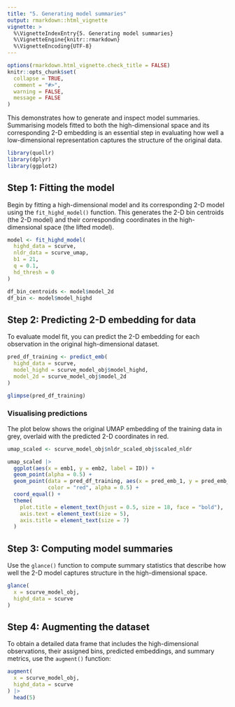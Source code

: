 ```yaml
---
title: "5. Generating model summaries"
output: rmarkdown::html_vignette
vignette: >
  %\VignetteIndexEntry{5. Generating model summaries}
  %\VignetteEngine{knitr::rmarkdown}
  %\VignetteEncoding{UTF-8}
---
```


```r
options(rmarkdown.html_vignette.check_title = FALSE)
knitr::opts_chunk$set(
  collapse = TRUE,
  comment = "#>",
  warning = FALSE, 
  message = FALSE
)
```

This demonstrates how to generate and inspect model summaries. Summarising models fitted to both the high-dimensional space and its corresponding 2-D embedding is an essential step in evaluating how well a low-dimensional representation captures the structure of the original data.

```r
library(quollr)
library(dplyr)
library(ggplot2)
```

## Step 1: Fitting the model

Begin by fitting a high-dimensional model and its corresponding 2-D model using the `fit_highd_model()` function. This generates the 2-D bin centroids (the 2-D model) and their corresponding coordinates in the high-dimensional space (the lifted model).

```r
model <- fit_highd_model(
  highd_data = scurve, 
  nldr_data = scurve_umap, 
  b1 = 21, 
  q = 0.1, 
  hd_thresh = 0
)

df_bin_centroids <- model$model_2d
df_bin <- model$model_highd
```

## Step 2: Predicting 2-D embedding for data

To evaluate model fit, you can predict the 2-D embedding for each observation in the original high-dimensional dataset.

```r
pred_df_training <- predict_emb(
  highd_data = scurve, 
  model_highd = scurve_model_obj$model_highd,
  model_2d = scurve_model_obj$model_2d
)

glimpse(pred_df_training)
```

### Visualising predictions

The plot below shows the original UMAP embedding of the training data in grey, overlaid with the predicted 2-D coordinates in red.

```r
umap_scaled <- scurve_model_obj$nldr_scaled_obj$scaled_nldr

umap_scaled |>
  ggplot(aes(x = emb1, y = emb2, label = ID)) +
  geom_point(alpha = 0.5) +
  geom_point(data = pred_df_training, aes(x = pred_emb_1, y = pred_emb_2), 
             color = "red", alpha = 0.5) +
  coord_equal() +
  theme(
    plot.title = element_text(hjust = 0.5, size = 18, face = "bold"),
    axis.text = element_text(size = 5),
    axis.title = element_text(size = 7)
  )
```

## Step 3: Computing model summaries

Use the `glance()` function to compute summary statistics that describe how well the 2-D model captures structure in the high-dimensional space.

```r
glance(
  x = scurve_model_obj,
  highd_data = scurve
)
```

## Step 4: Augmenting the dataset

To obtain a detailed data frame that includes the high-dimensional observations, their assigned bins, predicted embeddings, and summary metrics, use the `augment()` function:
  
```r
augment(
  x = scurve_model_obj,
  highd_data = scurve
) |>
  head(5)
```
